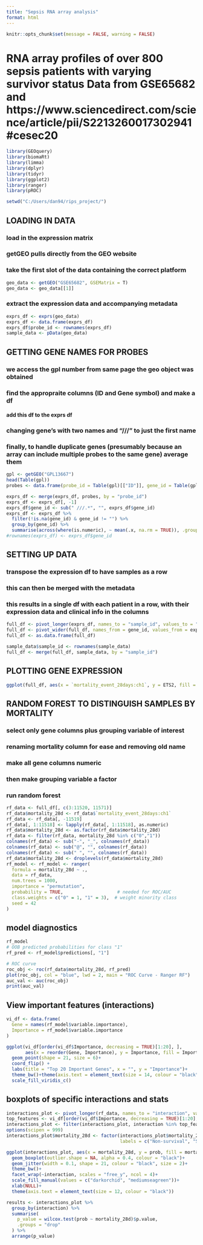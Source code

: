 ```yaml
---
title: "Sepsis RNA array analysis"
format: html
---
```


```r
knitr::opts_chunk$set(message = FALSE, warning = FALSE)
```

# RNA array profiles of over 800 sepsis patients with varying survivor status Data from GSE65682 and https://www.sciencedirect.com/science/article/pii/S2213260017302941#cesec20

```r
library(GEOquery)
library(biomaRt)
library(limma)
library(dplyr)
library(tidyr)
library(ggplot2)
library(ranger)
library(pROC)
```

```r
setwd("C:/Users/dan94/rips_project/")
```

## LOADING IN DATA
### load in the expression matrix
### getGEO pulls directly from the GEO website
### take the first slot of the data containing the correct platform

```r
geo_data <- getGEO("GSE65682", GSEMatrix = T)
geo_data <- geo_data[[1]]
```

### extract the expression data and accompanying metadata
```r
exprs_df <- exprs(geo_data)
exprs_df <- data.frame(exprs_df)
exprs_df$probe_id <- rownames(exprs_df)
sample_data <- pData(geo_data)
```

## GETTING GENE NAMES FOR PROBES
### we access the gpl number from same page the geo object was obtained
### find the appropraite columns (ID and Gene symbol) and make a df
#### add this df to the exprs df
### changing gene's with two names and "///" to just the first name
### finally, to handle duplicate genes (presumably because an array can include multiple probes to the same gene) average them

```r
gpl <- getGEO("GPL13667")
head(Table(gpl))
probes <- data.frame(probe_id = Table(gpl)[["ID"]], gene_id = Table(gpl)[["Gene Symbol"]])

exprs_df <- merge(exprs_df, probes, by = "probe_id")
exprs_df <- exprs_df[, -1]
exprs_df$gene_id <- sub(" ///.*", "", exprs_df$gene_id)
exprs_df <- exprs_df %>%
  filter(!is.na(gene_id) & gene_id != "") %>%
  group_by(gene_id) %>%
  summarise(across(where(is.numeric), ~ mean(.x, na.rm = TRUE)), .groups = "drop")
#rownames(exprs_df) <- exprs_df$gene_id
```


## SETTING UP DATA
### transpose the expression df to have samples as a row
### this can then be merged with the metadata
### this results in a single df with each patient in a row, with their expression data and clinical info in the columns
```r
full_df <- pivot_longer(exprs_df, names_to = "sample_id", values_to = "expression", cols = 2:803)
full_df <- pivot_wider(full_df, names_from = gene_id, values_from = expression)
full_df <- as.data.frame(full_df)

sample_data$sample_id <- rownames(sample_data)
full_df <- merge(full_df, sample_data, by = "sample_id")
```

## PLOTTING GENE EXPRESSION

```r
ggplot(full_df, aes(x = `mortality_event_28days:ch1`, y = ETS2, fill = `endotype_cohort:ch1`))+geom_boxplot(outlier.shape = NA)+theme_bw()
```


## RANDOM FOREST TO DISTINGUISH SAMPLES BY MORTALITY
### select only gene columns plus grouping variable of interest
### renaming mortality column for ease and removing old name
### make all gene columns numeric
### then make grouping variable a factor
### run random forest

```r
rf_data <- full_df[, c(3:11520, 11571)]
rf_data$mortality_28d <- rf_data$`mortality_event_28days:ch1`
rf_data <- rf_data[, -11519]
rf_data[, 1:11518] <- lapply(rf_data[, 1:11518], as.numeric)
rf_data$mortality_28d <- as.factor(rf_data$mortality_28d)
rf_data <- filter(rf_data, mortality_28d %in% c("0","1"))
colnames(rf_data) <- sub("-", "_", colnames(rf_data))
colnames(rf_data) <- sub("@", "", colnames(rf_data))
colnames(rf_data) <- sub(" ", "", colnames(rf_data))
rf_data$mortality_28d <- droplevels(rf_data$mortality_28d)
rf_model <- rf_model <- ranger(
  formula = mortality_28d ~ ., 
  data = rf_data, 
  num.trees = 1000,
  importance = "permutation",
  probability = TRUE,                    # needed for ROC/AUC
  class.weights = c("0" = 1, "1" = 3),  # weight minority class
  seed = 42
)
```

## model diagnostics

```r
rf_model
# OOB predicted probabilities for class "1"
rf_pred <- rf_model$predictions[, "1"]

# ROC curve
roc_obj <- roc(rf_data$mortality_28d, rf_pred)
plot(roc_obj, col = "blue", lwd = 2, main = "ROC Curve - Ranger RF")
auc_val <- auc(roc_obj)
print(auc_val)
```

## View important features (interactions)
```r
vi_df <- data.frame(
  Gene = names(rf_model$variable.importance),
  Importance = rf_model$variable.importance
)

ggplot(vi_df[order(vi_df$Importance, decreasing = TRUE)[1:20], ], 
       aes(x = reorder(Gene, Importance), y = Importance, fill = Importance)) +
  geom_point(shape = 21, size = 6)+
  coord_flip() +
  labs(title = "Top 20 Important Genes", x = "", y = "Importance")+
  theme_bw()+theme(axis.text = element_text(size = 14, colour = "black"))+
  scale_fill_viridis_c()
```

## boxplots of specific interactions and stats
```r
interactions_plot <- pivot_longer(rf_data, names_to = "interaction", values_to = "prob", 1:11518)
top_features <- vi_df[order(vi_df$Importance, decreasing = TRUE)[1:20],]
interactions_plot <- filter(interactions_plot, interaction %in% top_features$Gene)
options(scipen = 999)
interactions_plot$mortality_28d <- factor(interactions_plot$mortality_28d, levels = c("1", "0"),
                                          labels = c("Non-survival", "Survival"))

ggplot(interactions_plot, aes(x = mortality_28d, y = prob, fill = mortality_28d))+
  geom_boxplot(outlier.shape = NA, alpha = 0.4, colour = "black")+
  geom_jitter(width = 0.1, shape = 21, colour = "black", size = 2)+
  theme_bw()+
  facet_wrap(~interaction, scales = "free_y", ncol = 4)+
  scale_fill_manual(values = c("darkorchid", "mediumseagreen"))+
  xlab(NULL)+
  theme(axis.text = element_text(size = 12, colour = "black"))

results <- interactions_plot %>%
  group_by(interaction) %>%
  summarise(
    p_value = wilcox.test(prob ~ mortality_28d)$p.value,
    .groups = "drop"
  ) %>%
  arrange(p_value)
```
